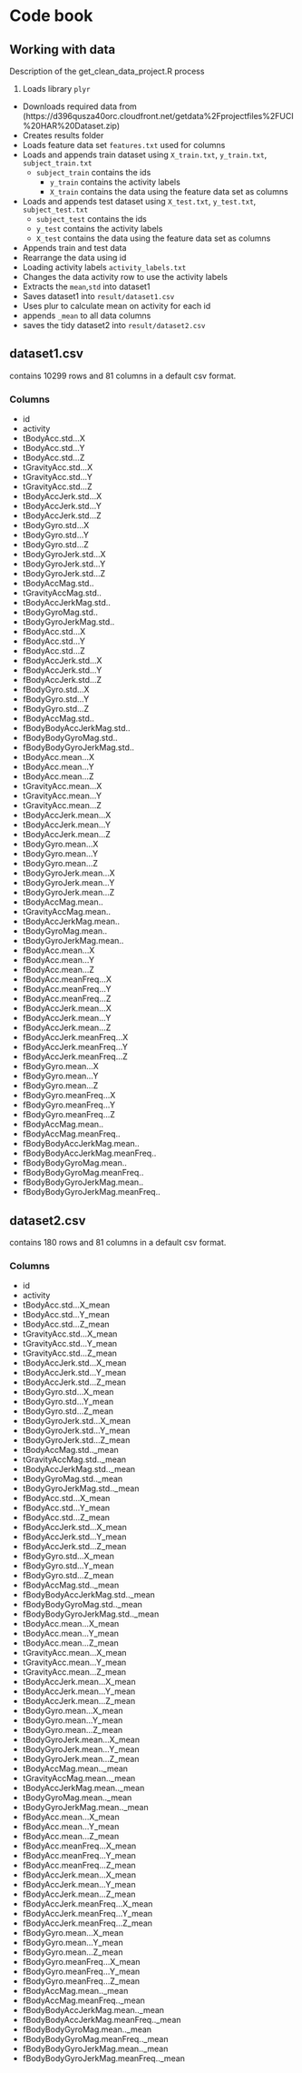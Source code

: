 # Code book

## Working with data
Description of the get_clean_data_project.R process

1. Loads library `plyr`
* Downloads required data from (https://d396qusza40orc.cloudfront.net/getdata%2Fprojectfiles%2FUCI%20HAR%20Dataset.zip)
* Creates results folder
* Loads feature data set `features.txt` used for columns
* Loads and appends train dataset using `X_train.txt`, `y_train.txt`, `subject_train.txt`
  * `subject_train` contains the ids
	* `y_train` contains the activity labels
	* `X_train` contains the data using the feature data set as columns
* Loads and appends test dataset using `X_test.txt`, `y_test.txt`, `subject_test.txt`
	* `subject_test` contains the ids
	* `y_test` contains the activity labels
	* `X_test` contains the data using the feature data set as columns
* Appends train and test data
* Rearrange the data using id
* Loading activity labels `activity_labels.txt`
* Changes the data activity row to use the activity labels
* Extracts the `mean`,`std` into dataset1
* Saves dataset1 into `result/dataset1.csv`
* Uses plur to calculate mean on activity for each id
* appends `_mean` to all data columns
* saves the tidy dataset2 into `result/dataset2.csv`

## dataset1.csv
contains 10299 rows and 81 columns in a default csv format.

### Columns 
* id
* activity
* tBodyAcc.std...X
* tBodyAcc.std...Y
* tBodyAcc.std...Z
* tGravityAcc.std...X
* tGravityAcc.std...Y
* tGravityAcc.std...Z
* tBodyAccJerk.std...X
* tBodyAccJerk.std...Y
* tBodyAccJerk.std...Z
* tBodyGyro.std...X
* tBodyGyro.std...Y
* tBodyGyro.std...Z
* tBodyGyroJerk.std...X
* tBodyGyroJerk.std...Y
* tBodyGyroJerk.std...Z
* tBodyAccMag.std..
* tGravityAccMag.std..
* tBodyAccJerkMag.std..
* tBodyGyroMag.std..
* tBodyGyroJerkMag.std..
* fBodyAcc.std...X
* fBodyAcc.std...Y
* fBodyAcc.std...Z
* fBodyAccJerk.std...X
* fBodyAccJerk.std...Y
* fBodyAccJerk.std...Z
* fBodyGyro.std...X
* fBodyGyro.std...Y
* fBodyGyro.std...Z
* fBodyAccMag.std..
* fBodyBodyAccJerkMag.std..
* fBodyBodyGyroMag.std..
* fBodyBodyGyroJerkMag.std..
* tBodyAcc.mean...X
* tBodyAcc.mean...Y
* tBodyAcc.mean...Z
* tGravityAcc.mean...X
* tGravityAcc.mean...Y
* tGravityAcc.mean...Z
* tBodyAccJerk.mean...X
* tBodyAccJerk.mean...Y
* tBodyAccJerk.mean...Z
* tBodyGyro.mean...X
* tBodyGyro.mean...Y
* tBodyGyro.mean...Z
* tBodyGyroJerk.mean...X
* tBodyGyroJerk.mean...Y
* tBodyGyroJerk.mean...Z
* tBodyAccMag.mean..
* tGravityAccMag.mean..
* tBodyAccJerkMag.mean..
* tBodyGyroMag.mean..
* tBodyGyroJerkMag.mean..
* fBodyAcc.mean...X
* fBodyAcc.mean...Y
* fBodyAcc.mean...Z
* fBodyAcc.meanFreq...X
* fBodyAcc.meanFreq...Y
* fBodyAcc.meanFreq...Z
* fBodyAccJerk.mean...X
* fBodyAccJerk.mean...Y
* fBodyAccJerk.mean...Z
* fBodyAccJerk.meanFreq...X
* fBodyAccJerk.meanFreq...Y
* fBodyAccJerk.meanFreq...Z
* fBodyGyro.mean...X
* fBodyGyro.mean...Y
* fBodyGyro.mean...Z
* fBodyGyro.meanFreq...X
* fBodyGyro.meanFreq...Y
* fBodyGyro.meanFreq...Z
* fBodyAccMag.mean..
* fBodyAccMag.meanFreq..
* fBodyBodyAccJerkMag.mean..
* fBodyBodyAccJerkMag.meanFreq..
* fBodyBodyGyroMag.mean..
* fBodyBodyGyroMag.meanFreq..
* fBodyBodyGyroJerkMag.mean..
* fBodyBodyGyroJerkMag.meanFreq..


## dataset2.csv
contains 180 rows and 81 columns in a default csv format.

### Columns
* id
* activity
* tBodyAcc.std...X_mean
* tBodyAcc.std...Y_mean
* tBodyAcc.std...Z_mean
* tGravityAcc.std...X_mean
* tGravityAcc.std...Y_mean
* tGravityAcc.std...Z_mean
* tBodyAccJerk.std...X_mean
* tBodyAccJerk.std...Y_mean
* tBodyAccJerk.std...Z_mean
* tBodyGyro.std...X_mean
* tBodyGyro.std...Y_mean
* tBodyGyro.std...Z_mean
* tBodyGyroJerk.std...X_mean
* tBodyGyroJerk.std...Y_mean
* tBodyGyroJerk.std...Z_mean
* tBodyAccMag.std.._mean
* tGravityAccMag.std.._mean
* tBodyAccJerkMag.std.._mean
* tBodyGyroMag.std.._mean
* tBodyGyroJerkMag.std.._mean
* fBodyAcc.std...X_mean
* fBodyAcc.std...Y_mean
* fBodyAcc.std...Z_mean
* fBodyAccJerk.std...X_mean
* fBodyAccJerk.std...Y_mean
* fBodyAccJerk.std...Z_mean
* fBodyGyro.std...X_mean
* fBodyGyro.std...Y_mean
* fBodyGyro.std...Z_mean
* fBodyAccMag.std.._mean
* fBodyBodyAccJerkMag.std.._mean
* fBodyBodyGyroMag.std.._mean
* fBodyBodyGyroJerkMag.std.._mean
* tBodyAcc.mean...X_mean
* tBodyAcc.mean...Y_mean
* tBodyAcc.mean...Z_mean
* tGravityAcc.mean...X_mean
* tGravityAcc.mean...Y_mean
* tGravityAcc.mean...Z_mean
* tBodyAccJerk.mean...X_mean
* tBodyAccJerk.mean...Y_mean
* tBodyAccJerk.mean...Z_mean
* tBodyGyro.mean...X_mean
* tBodyGyro.mean...Y_mean
* tBodyGyro.mean...Z_mean
* tBodyGyroJerk.mean...X_mean
* tBodyGyroJerk.mean...Y_mean
* tBodyGyroJerk.mean...Z_mean
* tBodyAccMag.mean.._mean
* tGravityAccMag.mean.._mean
* tBodyAccJerkMag.mean.._mean
* tBodyGyroMag.mean.._mean
* tBodyGyroJerkMag.mean.._mean
* fBodyAcc.mean...X_mean
* fBodyAcc.mean...Y_mean
* fBodyAcc.mean...Z_mean
* fBodyAcc.meanFreq...X_mean
* fBodyAcc.meanFreq...Y_mean
* fBodyAcc.meanFreq...Z_mean
* fBodyAccJerk.mean...X_mean
* fBodyAccJerk.mean...Y_mean
* fBodyAccJerk.mean...Z_mean
* fBodyAccJerk.meanFreq...X_mean
* fBodyAccJerk.meanFreq...Y_mean
* fBodyAccJerk.meanFreq...Z_mean
* fBodyGyro.mean...X_mean
* fBodyGyro.mean...Y_mean
* fBodyGyro.mean...Z_mean
* fBodyGyro.meanFreq...X_mean
* fBodyGyro.meanFreq...Y_mean
* fBodyGyro.meanFreq...Z_mean
* fBodyAccMag.mean.._mean
* fBodyAccMag.meanFreq.._mean
* fBodyBodyAccJerkMag.mean.._mean
* fBodyBodyAccJerkMag.meanFreq.._mean
* fBodyBodyGyroMag.mean.._mean
* fBodyBodyGyroMag.meanFreq.._mean
* fBodyBodyGyroJerkMag.mean.._mean
* fBodyBodyGyroJerkMag.meanFreq.._mean
